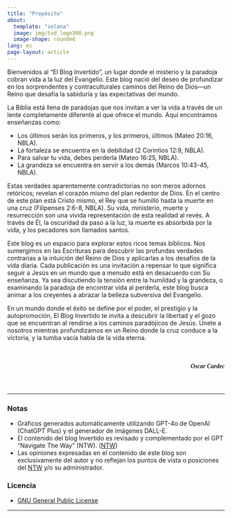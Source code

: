 ```yaml
---
title: "Propósito"
about:
  template: "solana"
  image: img/tud_logo300.png
  image-shape: rounded
lang: es
page-layout: article
---
```


Bienvenidos al "El Blog Invertido", un lugar donde el misterio y la paradoja cobran vida a la luz del Evangelio. Este blog nació del deseo de profundizar en los sorprendentes y contraculturales caminos del Reino de Dios—un Reino que desafía la sabiduría y las expectativas del mundo.

La Biblia está llena de paradojas que nos invitan a ver la vida a través de un lente completamente diferente al que ofrece el mundo. Aquí encontramos enseñanzas como:

-   Los últimos serán los primeros, y los primeros, últimos (Mateo 20:16, NBLA).
-   La fortaleza se encuentra en la debilidad (2 Corintios 12:9, NBLA).
-   Para salvar tu vida, debes perderla (Mateo 16:25, NBLA).
-   La grandeza se encuentra en servir a los demás (Marcos 10:43-45, NBLA).

Estas verdades aparentemente contradictorias no son meros adornos retóricos; revelan el corazón mismo del plan redentor de Dios. En el centro de este plan está Cristo mismo, el Rey que se humilló hasta la muerte en una cruz (Filipenses 2:6-8, NBLA). Su vida, ministerio, muerte y resurrección son una vívida representación de esta realidad al revés. A través de Él, la oscuridad da paso a la luz, la muerte es absorbida por la vida, y los pecadores son llamados santos.

Este blog es un espacio para explorar estos ricos temas bíblicos. Nos sumergimos en las Escrituras para descubrir las profundas verdades contrarias a la intuición del Reino de Dios y aplicarlas a los desafíos de la vida diaria. Cada publicación es una invitación a repensar lo que significa seguir a Jesús en un mundo que a menudo está en desacuerdo con Su enseñanza. Ya sea discutiendo la tensión entre la humildad y la grandeza, o examinando la paradoja de encontrar vida al perderla, este blog busca animar a los creyentes a abrazar la belleza subversiva del Evangelio.

En un mundo donde el éxito se define por el poder, el prestigio y la autopromoción, El Blog Invertido te invita a descubrir la libertad y el gozo que se encuentran al rendirse a los caminos paradójicos de Jesús. Únete a nosotros mientras profundizamos en un Reino donde la cruz conduce a la victoria, y la tumba vacía habla de la vida eterna.

<br/>

<h5><p style="text-align: right; font-family:fantasy;">Oscar Cardec</p></h5>

<br/>

------------------------------------------------------------------------

### Notas

-   Gráficos generados automáticamente utilizando GPT-4o de OpenAI (ChatGPT Plus) y el generador de imágenes DALL-E.
-   El contenido del blog Invertido es revisado y complementado por el GPT "Navigate The Way" (NTW). ([NTW](https://www.navtheway.com){target="_blank"})
-   Las opiniones expresadas en el contenido de este blog son exclusivamente del autor y no reflejan los puntos de vista o posiciones del [NTW](https://www.navtheway.com){target="_blank"} y/o su administrador.

### Licencia

-   [GNU General Public License](html/LICENSE){target="_blank"}

------------------------------------------------------------------------
